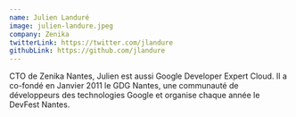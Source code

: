 ```yaml
---
name: Julien Landuré
image: julien-landure.jpeg
company: Zenika
twitterLink: https://twitter.com/jlandure
githubLink: https://github.com/jlandure
---
```


CTO de Zenika Nantes, Julien est aussi Google Developer Expert Cloud. Il a co-fondé en Janvier 2011 le GDG Nantes, une communauté de développeurs des technologies Google et organise chaque année le DevFest Nantes.